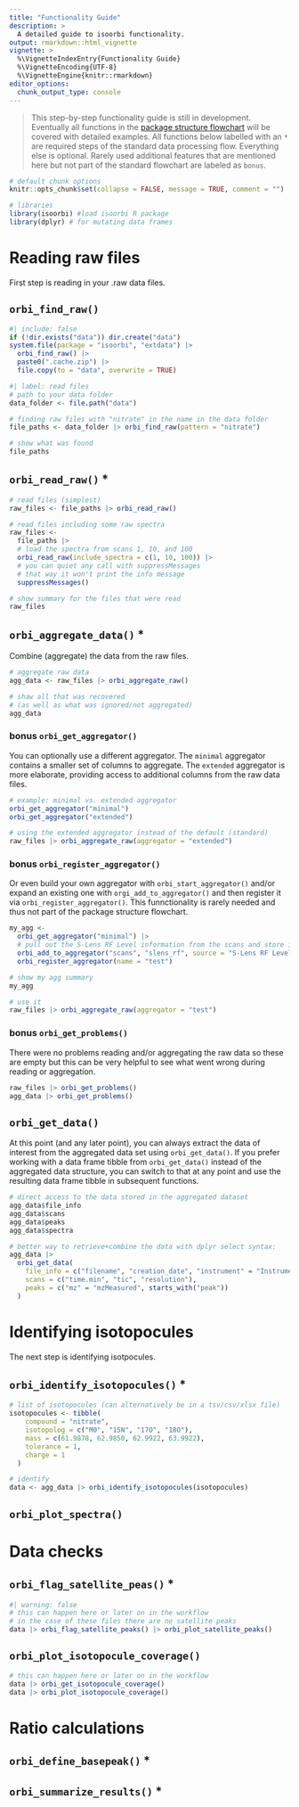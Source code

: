 ```yaml
---
title: "Functionality Guide"
description: >
  A detailed guide to isoorbi functionality.
output: rmarkdown::html_vignette
vignette: >
  %\VignetteIndexEntry{Functionality Guide}
  %\VignetteEncoding{UTF-8}
  %\VignetteEngine{knitr::rmarkdown}
editor_options: 
  chunk_output_type: console
---
```


> This step-by-step functionality guide is still in development. Eventually all functions in the [package structure flowchart](https://isoorbi.isoverse.org/index.html#package-structure) will be covered with detailed examples. All functions below labelled with an `*` are required steps of the standard data processing flow. Everything else is optional. Rarely used additional features that are mentioned here but not part of the standard flowchart are labeled as `bonus`.

```r
# default chunk options
knitr::opts_chunk$set(collapse = FALSE, message = TRUE, comment = "")
```


```r
# libraries
library(isoorbi) #load isoorbi R package
library(dplyr) # for mutating data frames
```


# Reading raw files

First step is reading in your .raw data files.

## `orbi_find_raw()`

```r
#| include: false
if (!dir.exists("data")) dir.create("data")
system.file(package = "isoorbi", "extdata") |>
  orbi_find_raw() |>
  paste0(".cache.zip") |>
  file.copy(to = "data", overwrite = TRUE)
```

```r
#| label: read files
# path to your data folder
data_folder <- file.path("data")

# finding raw files with "nitrate" in the name in the data folder
file_paths <- data_folder |> orbi_find_raw(pattern = "nitrate")

# show what was found
file_paths
```

## `orbi_read_raw()` *

```r
# read files (simplest)
raw_files <- file_paths |> orbi_read_raw()

# read files including some raw spectra
raw_files <-
  file_paths |>
  # load the spectra from scans 1, 10, and 100
  orbi_read_raw(include_spectra = c(1, 10, 100)) |>
  # you can quiet any call with suppressMessages
  # that way it won't print the info message
  suppressMessages()

# show summary for the files that were read
raw_files
```

## `orbi_aggregate_data()` *

Combine (aggregate) the data from the raw files.

```r
# aggregate raw data
agg_data <- raw_files |> orbi_aggregate_raw()

# shaw all that was recovered
# (as well as what was ignored/not aggregated)
agg_data
```

### bonus `orbi_get_aggregator()`

You can optionally use a different aggregator. The `minimal` aggregator contains a smaller set of columns to aggregate. The `extended` aggregator is more elaborate, providing access to additional columns from the raw data files.

```r
# example: minimal vs. extended aggregator
orbi_get_aggregator("minimal")
orbi_get_aggregator("extended")

# using the extended aggregator instead of the default (standard)
raw_files |> orbi_aggregate_raw(aggregator = "extended")
```

### bonus `orbi_register_aggregator()`

Or even build your own aggregator with `orbi_start_aggregator()` and/or expand an existing one with `orgi_add_to_aggregator()` and then register it via `orbi_register_aggregator()`. This funnctionality is rarely needed and thus not part of the package structure flowchart.

```r
my_agg <- 
  orbi_get_aggregator("minimal") |>
  # pull out the S-Lens RF Level information from the scans and store it as a number
  orbi_add_to_aggregator("scans", "slens_rf", source = "S-Lens RF Level", cast = "as.numeric") |>
  orbi_register_aggregator(name = "test")

# show my agg summary
my_agg

# use it
raw_files |> orbi_aggregate_raw(aggregator = "test")
```

### bonus `orbi_get_problems()`

There were no problems reading and/or aggregating the raw data so these are empty but this can be very helpful to see what went wrong during reading or aggregation.

```r
raw_files |> orbi_get_problems()
agg_data |> orbi_get_problems()
```

## `orbi_get_data()`

At this point (and any later point), you can always extract the data of interest from the aggregated data set using `orbi_get_data()`. If you prefer working with a data frame tibble from `orbi_get_data()` instead of the aggregated data structure, you can switch to that at any point and use the resulting data frame tibble in subsequent functions.

```r
# direct access to the data stored in the aggregated dataset
agg_data$file_info
agg_data$scans
agg_data$peaks
agg_data$spectra

# better way to retrieve+combine the data with dplyr select syntax:
agg_data |>
  orbi_get_data(
    file_info = c("filename", "creation_date", "instrument" = "InstrumentModel"),
    scans = c("time.min", "tic", "resolution"),
    peaks = c("mz" = "mzMeasured", starts_with("peak"))
  )
```

# Identifying isotopocules

The next step is identifying isotpocules.

## `orbi_identify_isotopocules()` *

```r
# list of isotopocules (can alternatively be in a tsv/csv/xlsx file)
isotopocules <- tibble(
    compound = "nitrate",
    isotopolog = c("M0", "15N", "17O", "18O"),
    mass = c(61.9878, 62.9850, 62.9922, 63.9922),
    tolerance = 1,
    charge = 1
  )

# identify
data <- agg_data |> orbi_identify_isotopocules(isotopocules)
```

## `orbi_plot_spectra()`

# Data checks

## `orbi_flag_satellite_peas()` *

```r
#| warning: false
# this can happen here or later on in the workflow
# in the case of these files there are no satellite peaks
data |> orbi_flag_satellite_peaks() |> orbi_plot_satellite_peaks()
```

## `orbi_plot_isotopocule_coverage()`

```r
# this can happen here or later on in the workflow
data |> orbi_get_isotopocule_coverage()
data |> orbi_plot_isotopocule_coverage()
```

# Ratio calculations

## `orbi_define_basepeak()` *

## `orbi_summarize_results()` *